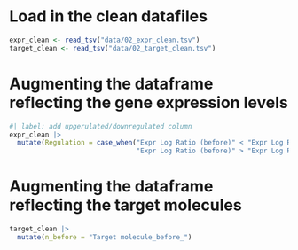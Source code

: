 # Load in the clean datafiles

```r
expr_clean <- read_tsv("data/02_expr_clean.tsv")
target_clean <- read_tsv("data/02_target_clean.tsv")
```

# Augmenting the dataframe reflecting the gene expression levels

```r
#| label: add upgerulated/downregulated column 
expr_clean |> 
  mutate(Regulation = case_when("Expr Log Ratio (before)" < "Expr Log Ratio (after)" ~ "Upregulated",
                                "Expr Log Ratio (before)" > "Expr Log Ratio (after)" ~ "Downregulated"))

```

# Augmenting the dataframe reflecting the target molecules

```r
target_clean |> 
  mutate(n_before = "Target molecule_before_")

```

```r
```
